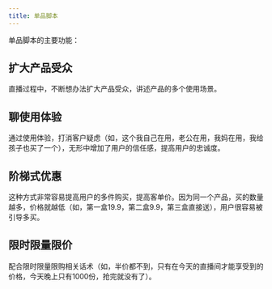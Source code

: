 ```yaml
---
title: 单品脚本
---
```


单品脚本的主要功能：

## 扩大产品受众

直播过程中，不断想办法扩大产品受众，讲述产品的多个使用场景。

## 聊使用体验

通过使用体验，打消客户疑虑（如，这个我自己在用，老公在用，我妈在用，我给孩子也买了一个），无形中增加了用户的信任感，提高用户的忠诚度。

## 阶梯式优惠

这种方式非常容易提高用户的多件购买，提高客单价。因为同一个产品，买的数量越多，价格就越低（如，第一盒19.9，第二盒9.9，第三盒直接送），用户很容易被引导多买。

## 限时限量限价

配合限时限量限购相关话术（如，半价都不到，只有在今天的直播间才能享受到的价格，今天晚上只有1000份，抢完就没有了）。
